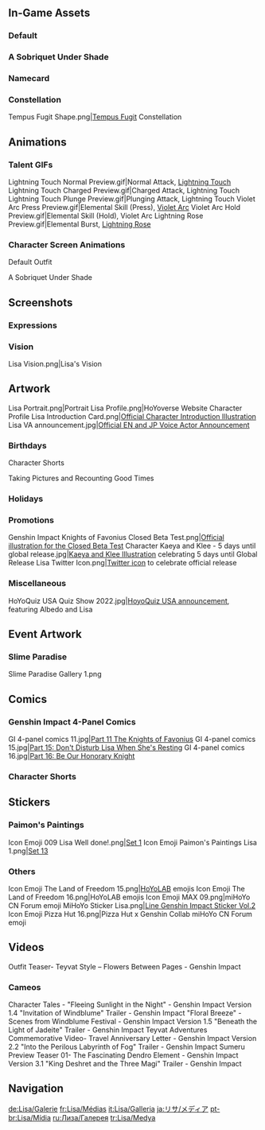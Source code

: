 {{CharacterTabs}}
{{TOC limit}}
==In-Game Assets==
===Default===
{{Assets}}

===A Sobriquet Under Shade===
{{Assets/Outfit|A Sobriquet Under Shade}}

===Namecard===
{{Assets/Namecard|Tempus Fugit|Lisa}}

===Constellation===
<gallery>Tempus Fugit Shape.png|[[Tempus Fugit]] Constellation</gallery>
<!--
===Genius Invokation TCG===
{{Main|Genius Invokation TCG}}
{{Genius Invokation TCG Cards by Featured Gallery}}
-->

==Animations==
===Talent GIFs===
<gallery>
Lightning Touch Normal Preview.gif|Normal Attack, [[Lightning Touch]]
Lightning Touch Charged Preview.gif|Charged Attack, Lightning Touch
Lightning Touch Plunge Preview.gif|Plunging Attack, Lightning Touch
Violet Arc Press Preview.gif|Elemental Skill (Press), [[Violet Arc]]
Violet Arc Hold Preview.gif|Elemental Skill (Hold), Violet Arc
Lightning Rose Preview.gif|Elemental Burst, [[Lightning Rose]]
</gallery>

===Character Screen Animations===
;Default Outfit
{{Preview/CharacterAnimations}}

;A Sobriquet Under Shade
{{Preview/CharacterAnimations|A Sobriquet Under Shade}}

==Screenshots==
===Expressions===
{{Character Expression|Lisa|Default|Disappointed|Smiley}}

===Vision===
<gallery>Lisa Vision.png|Lisa's Vision</gallery>

==Artwork== 
<!--keep images in chronological order-->
<gallery>
Lisa Portrait.png|Portrait
Lisa Profile.png|HoYoverse Website Character Profile
Lisa Introduction Card.png|[https://twitter.com/GenshinImpact/status/1152216541125120000 Official Character Introduction Illustration]
Lisa VA announcement.jpg|[https://twitter.com/GenshinImpact/status/1322871011365343235 Official EN and JP Voice Actor Announcement]
</gallery>

===Birthdays===
{{Files by Character Gallery|Lisa Birthday Artwork|character = Lisa|not1=Character Shorts|not2=Taking Pictures and Recounting Good Times Images}}

;Character Shorts
{{Files by Character Gallery|Lisa Birthday Artwork|character = Lisa|not1=Character Birthday Artwork|not2=Taking Pictures and Recounting Good Times Images}}

;Taking Pictures and Recounting Good Times
{{Main|Taking Pictures and Recounting Good Times/Story/Lisa}}
{{Files by Character Gallery|Lisa Birthday Artwork|character = Lisa|not1=Character Shorts|not2=Character Birthday Artwork}}

===Holidays===
{{Files by Character Gallery|Holiday Artwork}}

===Promotions===
<gallery>
Genshin Impact Knights of Favonius Closed Beta Test.png|[https://twitter.com/GenshinImpact/status/1139533292338913281 Official illustration for the Closed Beta Test]
Character Kaeya and Klee - 5 days until global release.jpg|[https://twitter.com/GenshinImpact/status/1308677487438700544 Kaeya and Klee Illustration] celebrating 5 days until Global Release
Lisa Twitter Icon.png|[https://twitter.com/Genshin_7/status/1310425266129305606 Twitter icon] to celebrate official release
</gallery>

===Miscellaneous===
<gallery>
HoYoQuiz USA Quiz Show 2022.jpg|[https://twitter.com/GenshinImpact/status/1568252906276618240 HoyoQuiz USA announcement], featuring Albedo and Lisa
</gallery>

==Event Artwork==
===Slime Paradise===
{{Main|Slime Paradise}}
<gallery>
Slime Paradise Gallery 1.png
</gallery>

==Comics==
===Genshin Impact 4-Panel Comics===
<gallery>
GI 4-panel comics 11.jpg|[https://twitter.com/GenshinImpact/status/1365980066987929608 Part 11 The Knights of Favonius]
GI 4-panel comics 15.jpg|[https://twitter.com/GenshinImpact/status/1376489313483907077 Part 15: Don't Disturb Lisa When She's Resting]
GI 4-panel comics 16.jpg|[https://twitter.com/GenshinImpact/status/1379388413468581888 Part 16: Be Our Honorary Knight]
</gallery>

===Character Shorts===
{{Files by Character Gallery|Character Shorts|character = Lisa|not1=Lisa Birthday Artwork}}

==Stickers==
===Paimon's Paintings===
{{Main|Paimon's Paintings}}
<gallery>
Icon Emoji 009 Lisa Well done!.png|[[Paimon's Paintings#Set 1|Set 1]]
Icon Emoji Paimon's Paintings Lisa 1.png|[[Paimon's Paintings#Set 13|Set 13]]
</gallery>

===Others===
<gallery>
Icon Emoji The Land of Freedom 15.png|[[HoYoLAB]] emojis
Icon Emoji The Land of Freedom 16.png|HoYoLAB emojis
Icon Emoji MAX 09.png|miHoYo CN Forum emoji
MiHoYo Sticker Lisa.png|[https://store.line.me/stickershop/product/14369332/en Line Genshin Impact Sticker Vol.2]
Icon Emoji Pizza Hut 16.png|Pizza Hut x Genshin Collab miHoYo CN Forum emoji
</gallery>

==Videos==
<gallery>
Outfit Teaser- Teyvat Style – Flowers Between Pages - Genshin Impact
</gallery>

===Cameos===
<gallery>
Character Tales - "Fleeing Sunlight in the Night" - Genshin Impact
Version 1.4 "Invitation of Windblume" Trailer - Genshin Impact
"Floral Breeze" - Scenes from Windblume Festival - Genshin Impact
Version 1.5 "Beneath the Light of Jadeite" Trailer - Genshin Impact
Teyvat Adventures Commemorative Video- Travel Anniversary Letter - Genshin Impact
Version 2.2 "Into the Perilous Labyrinth of Fog" Trailer - Genshin Impact
Sumeru Preview Teaser 01- The Fascinating Dendro Element - Genshin Impact
Version 3.1 "King Deshret and the Three Magi" Trailer - Genshin Impact
</gallery>
<!--
==References==
{{Reflist}}
-->

==Navigation==
{{Character Navbox|link type=media}}

[[de:Lisa/Galerie]]
[[fr:Lisa/Médias]]
[[it:Lisa/Galleria]]
[[ja:リサ/メディア]]
[[pt-br:Lisa/Mídia]]
[[ru:Лиза/Галерея]]
[[tr:Lisa/Medya]]